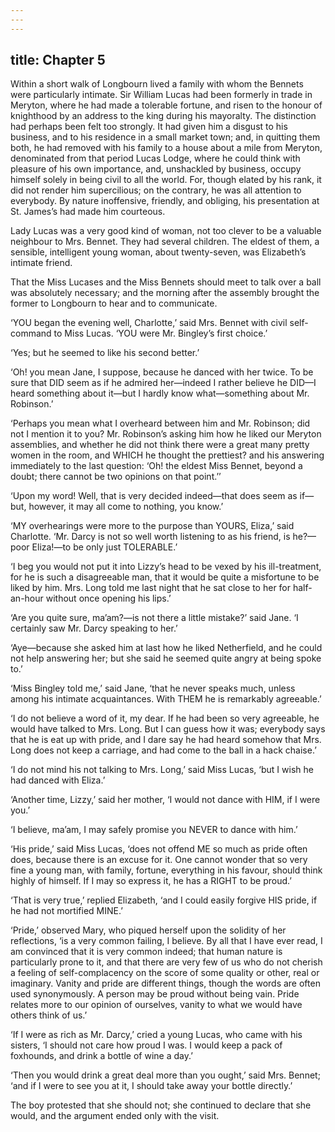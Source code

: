 ```yaml
---
---
---
```

title: Chapter 5
---

Within a short walk of Longbourn lived a family with whom the Bennets were particularly intimate. Sir William Lucas had been formerly in trade in Meryton, where he had made a tolerable fortune, and risen to the honour of knighthood by an address to the king during his mayoralty. The distinction had perhaps been felt too strongly. It had given him a disgust to his business, and to his residence in a small market town; and, in quitting them both, he had removed with his family to a house about a mile from Meryton, denominated from that period Lucas Lodge, where he could think with pleasure of his own importance, and, unshackled by business, occupy himself solely in being civil to all the world. For, though elated by his rank, it did not render him supercilious; on the contrary, he was all attention to everybody. By nature inoffensive, friendly, and obliging, his presentation at St. James’s had made him courteous.

Lady Lucas was a very good kind of woman, not too clever to be a valuable neighbour to Mrs. Bennet. They had several children. The eldest of them, a sensible, intelligent young woman, about twenty-seven, was Elizabeth’s intimate friend.

That the Miss Lucases and the Miss Bennets should meet to talk over a ball was absolutely necessary; and the morning after the assembly brought the former to Longbourn to hear and to communicate.

‘YOU began the evening well, Charlotte,’ said Mrs. Bennet with civil self-command to Miss Lucas. ‘YOU were Mr. Bingley’s first choice.’

‘Yes; but he seemed to like his second better.’

‘Oh! you mean Jane, I suppose, because he danced with her twice. To be sure that DID seem as if he admired her—indeed I rather believe he DID—I heard something about it—but I hardly know what—something about Mr. Robinson.’

‘Perhaps you mean what I overheard between him and Mr. Robinson; did not I mention it to you? Mr. Robinson’s asking him how he liked our Meryton assemblies, and whether he did not think there were a great many pretty women in the room, and WHICH he thought the prettiest? and his answering immediately to the last question: ‘Oh! the eldest Miss Bennet, beyond a doubt; there cannot be two opinions on that point.’’

‘Upon my word! Well, that is very decided indeed—that does seem as if—but, however, it may all come to nothing, you know.’

‘MY overhearings were more to the purpose than YOURS, Eliza,’ said Charlotte. ‘Mr. Darcy is not so well worth listening to as his friend, is he?—poor Eliza!—to be only just TOLERABLE.’

‘I beg you would not put it into Lizzy’s head to be vexed by his ill-treatment, for he is such a disagreeable man, that it would be quite a misfortune to be liked by him. Mrs. Long told me last night that he sat close to her for half-an-hour without once opening his lips.’

‘Are you quite sure, ma’am?—is not there a little mistake?’ said Jane. ‘I certainly saw Mr. Darcy speaking to her.’

‘Aye—because she asked him at last how he liked Netherfield, and he could not help answering her; but she said he seemed quite angry at being spoke to.’

‘Miss Bingley told me,’ said Jane, ‘that he never speaks much, unless among his intimate acquaintances. With THEM he is remarkably agreeable.’

‘I do not believe a word of it, my dear. If he had been so very agreeable, he would have talked to Mrs. Long. But I can guess how it was; everybody says that he is eat up with pride, and I dare say he had heard somehow that Mrs. Long does not keep a carriage, and had come to the ball in a hack chaise.’

‘I do not mind his not talking to Mrs. Long,’ said Miss Lucas, ‘but I wish he had danced with Eliza.’

‘Another time, Lizzy,’ said her mother, ‘I would not dance with HIM, if I were you.’

‘I believe, ma’am, I may safely promise you NEVER to dance with him.’

‘His pride,’ said Miss Lucas, ‘does not offend ME so much as pride often does, because there is an excuse for it. One cannot wonder that so very fine a young man, with family, fortune, everything in his favour, should think highly of himself. If I may so express it, he has a RIGHT to be proud.’

‘That is very true,’ replied Elizabeth, ‘and I could easily forgive HIS pride, if he had not mortified MINE.’

‘Pride,’ observed Mary, who piqued herself upon the solidity of her reflections, ‘is a very common failing, I believe. By all that I have ever read, I am convinced that it is very common indeed; that human nature is particularly prone to it, and that there are very few of us who do not cherish a feeling of self-complacency on the score of some quality or other, real or imaginary. Vanity and pride are different things, though the words are often used synonymously. A person may be proud without being vain. Pride relates more to our opinion of ourselves, vanity to what we would have others think of us.’

‘If I were as rich as Mr. Darcy,’ cried a young Lucas, who came with his sisters, ‘I should not care how proud I was. I would keep a pack of foxhounds, and drink a bottle of wine a day.’

‘Then you would drink a great deal more than you ought,’ said Mrs. Bennet; ‘and if I were to see you at it, I should take away your bottle directly.’

The boy protested that she should not; she continued to declare that she would, and the argument ended only with the visit.